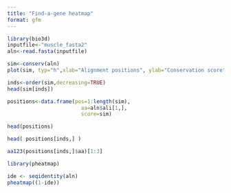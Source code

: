 ```yaml
---
title: "Find-a-gene heatmap"
format: gfm
---
```


```r
library(bio3d)
inputfile<-"muscle_fasta2"
aln<-read.fasta(inputfile)

```

```r
sim<-conserv(aln)
plot(sim, typ="h",xlab="Alignment positions", ylab="Conservation score")
```
```r
inds<-order(sim,decreasing=TRUE)
head(sim[inds])
```

```r
positions<-data.frame(pos=1:length(sim),
                        aa=aln$ali[1,],
                        score=sim)

head(positions)
```
```r
head( positions[inds,] )
```
```r
aa123(positions[inds,]$aa)[1:3]
```

```r
library(pheatmap)

ide <- seqidentity(aln)
pheatmap((1-ide))
```

